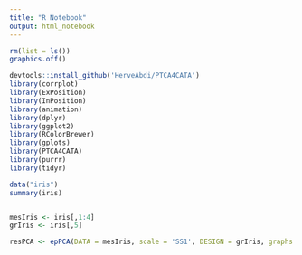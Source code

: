 ```yaml
---
title: "R Notebook"
output: html_notebook
---
```



```r

rm(list = ls())
graphics.off()

devtools::install_github('HerveAbdi/PTCA4CATA')
library(corrplot)
library(ExPosition)
library(InPosition)
library(animation)
library(dplyr)
library(ggplot2)
library(RColorBrewer)
library(gplots)
library(PTCA4CATA)
library(purrr)
library(tidyr)

```

```r
data("iris")
summary(iris)



```


```r

mesIris <- iris[,1:4]
grIris <- iris[,5]

resPCA <- epPCA(DATA = mesIris, scale = 'SS1', DESIGN = grIris, graphs = FALSE)

```



```r



```
